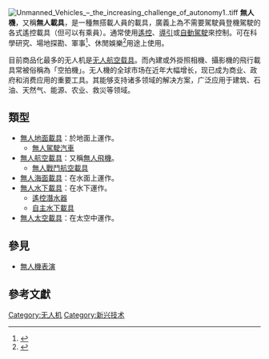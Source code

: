 {{expand|time=2015-10-19T23:03:13+00:00}}
{{Distinguish|無人航空載具}}[[File:Unmanned_Vehicles_–_the_increasing_challenge_of_autonomy1..tiff|thumb]]
'''無人機'''，又稱'''無人載具'''，是一種無搭載人員的載具，廣義上為不需要駕駛員登機駕駛的各式遙控載具（但可以有乘員）。通常使用[[遙控|遙控]]、[[導引|導引]]或[[自動駕駛|自動駕駛]]來控制。可在科學研究、場地探勘、軍事<ref>{{Cite web |url=http://www.iceira.ntu.edu.tw/industry-news/415-2014-2018 |title=國防部空中、海上和地面無人機的2014-2018年財政預算案 |access-date=2016-09-18 |archive-url=https://web.archive.org/web/20200127112700/http://www.iceira.ntu.edu.tw/industry-news/415-2014-2018 |archive-date=2020-01-27 |dead-url=yes }}</ref>、休閒娛樂<ref>{{Cite web |url=http://tech.fanpiece.com/36Kr-com/Parrot-%E6%9C%80%E6%96%B0%E7%99%BC%E5%B8%83-%E6%B5%B7%E9%99%B8%E7%A9%BA-5-%E7%A8%AE-13-%E6%AC%BE%E8%BF%B7%E4%BD%A0%E7%84%A1%E4%BA%BA%E6%A9%9F-%E6%9C%80%E9%AB%98%E5%94%AE%E5%83%B9-189-%E7%BE%8E%E5%85%83-c1184418.html |title=Parrot 最新發布 “海陸空” 5 種 13 款迷你無人機，最高售價 189 美元 |access-date=2016-09-18 |archive-url=https://web.archive.org/web/20180320170243/http://tech.fanpiece.com/36Kr-com/Parrot-%E6%9C%80%E6%96%B0%E7%99%BC%E5%B8%83-%E6%B5%B7%E9%99%B8%E7%A9%BA-5-%E7%A8%AE-13-%E6%AC%BE%E8%BF%B7%E4%BD%A0%E7%84%A1%E4%BA%BA%E6%A9%9F-%E6%9C%80%E9%AB%98%E5%94%AE%E5%83%B9-189-%E7%BE%8E%E5%85%83-c1184418.html |archive-date=2018-03-20 |dead-url=yes }}</ref>用途上使用。

目前商品化最多的无人机是[[无人航空载具|无人航空载具]]。而內建或外掛照相機、攝影機的飛行載具常被俗稱為「空拍機」。无人機的全球市场在近年大幅增长，现已成为商业、政府和消费应用的重要工具。其能够支持诸多领域的解决方案，广泛应用于建筑、石油、天然气、能源、农业、救災等领域。

== 類型 ==
*[[無人地面載具|無人地面載具]]：於地面上運作。
**[[無人駕駛汽車|無人駕駛汽車]]
*[[無人航空載具|無人航空載具]]：又稱[[無人飛機|無人飛機]]。
**[[無人戰鬥航空載具|無人戰鬥航空載具]]
*[[無人海面載具|無人海面載具]]：在水面上運作。
*[[無人水下載具|無人水下載具]]：在水下運作。
**[[遙控潛水器|遙控潛水器]]
**[[自主水下載具|自主水下載具]]
*[[無人太空載具|無人太空載具]]：在太空中運作。

== 參見 ==
*[[無人機表演|無人機表演]]

== 參考文獻 ==
{{reflist}}

[[Category:无人机|Category:无人机]]
[[Category:新兴技术|Category:新兴技术]]